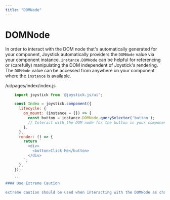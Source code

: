 ```yaml
---
title: "DOMNode"
---
```


# DOMNode

In order to interact with the DOM node that's automatically generated for your component, Joystick automatically providers the `DOMNode` value via your component instance. `instance.DOMNode` can be helpful for referencing or (carefully) manipulating the DOM independent of Joystick's rendering. The `DOMNode` value can be accessed from anywhere on your component where the `instance` is available.

/ui/pages/index/index.js

```js
    import joystick from '@joystick.js/ui';

    const Index = joystick.component({
      lifecycle: {
        on_mount: (instance = {}) => {
          const button = instance.DOMNode.querySelector('button');
          // Interact with the DOM node for the button in your component.
        },
      },
      render: () => {
        return `
          <div>
            <button>Click Me</button>
          </div>
        `;
      },
    });

    ```
#### Use Extreme Caution

extreme caution should be used when interacting with the DOMNode as changes to that DOM node or its children can cause unexpected rendering bugs. Be certain that you know what you're doing before making any changes to this value.
